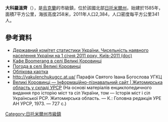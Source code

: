 {{No footnotes|time=2015-09-16T13:15:05+00:00}}
{{coord|49|58|17|N|28|17|41|E|scale:30000|display=title}}

'''大科羅溫齊'''（{{lang-uk|Великі Коровинці}}），是[[烏克蘭|烏克蘭]]的市級鎮，位於該國北部[[日托米爾州|日托米爾州]]，始建於1585年，面積7平方公里，海拔高度258米，2011年人口2,384，人口密度每平方公里341人。

==參考資料==
*[https://web.archive.org/web/20121010205321/http://stat6.stat.lviv.ua/PXWEB2007/ukr/publ/2011/chnas.zip Державний комітет статистики України. Чисельність наявного населення України на 1 січня 2011 року, Київ-2011 (doc)]
* [http://boomerang-cafe.ucoz.ua/ Кафе Boomerang в селі Великі Коровинці]
* [http://weather.in.ua/ua/zhitomirskaja/2968 Погода в селі Великі Коровинці]{{Wayback|url=http://weather.in.ua/ua/zhitomirskaja/2968 |date=20170413232620 }}
* [http://gska2.rada.gov.ua/pls/z7502/A005?rdat1=26.06.2008&rf7571=10848 Облікова картка]{{dead link|date=2017年12月 |bot=InternetArchiveBot |fix-attempted=yes }}
* http://vakulenchukugcc.at.ua/{{Wayback|url=http://vakulenchukugcc.at.ua/ |date=20160304110302 }} Парафія Святого Івана Богослова УГКЦ
* [http://imsu-zhytomyr.com/mista-i-sela-zhytomyrskoi-oblasti/chudnivskyj-rajon/velyki-korovynci-.html Великі Коровинці — Інформаційно-пізнавальний сайт | Житомирська область у складі УРСР]{{Wayback|url=http://imsu-zhytomyr.com/mista-i-sela-zhytomyrskoi-oblasti/chudnivskyj-rajon/velyki-korovynci-.html |date=20160107161241 }} (На основі матеріалів енциклопедичного видання про історію міст та сіл України, том — Історія міст і сіл Української РСР. Житомирська область. — К.: Головна редакція УРЕ АН УРСР, 1973. — 727 с.)

{{DEFAULTSORT:Великі Коровинці}}
[[Category:日托米爾州市級鎮|Category:日托米爾州市級鎮]]


{{Zhytomyr-geo-stub}}